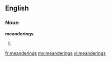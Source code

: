 ==English==
===Noun===
'''meanderings'''

# {{plural of|[[meandering]]}}

[[fr:meanderings]]
[[my:meanderings]]
[[vi:meanderings]]